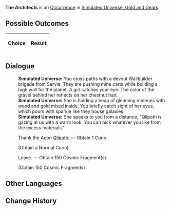 {{Simulated Universe Event Infobox
|title         = The Architects
|image         = Random Event Normal.png
|type          =
|domains_su    = Occurrence
|domains_ext   = 
|domains_swarm = 
|domains_gng   = Occurrence
|requirements  =
|prev          = 
|next          = 
|indexRewards  =
|characters    = Qlipoth
}}
'''The Architects''' is an [[Simulated Universe/Occurrence|Occurrence]] in [[Simulated Universe: Gold and Gears]].

==Possible Outcomes==
{| class="article-table"
!Choice
!Result

|}

<!--
==Gameplay Notes==

-->
==Dialogue==
{{Dialogue Start}}
:'''Simulated Universe:''' You cross paths with a devout Wallbuilder brigade from Servia. They are pushing mine carts while building a high wall for the planet. A girl catches your eye. The color of the gravel behind her reflects on her chestnut hair.
:'''Simulated Universe:''' She is holding a heap of gleaming minerals with wood and gold mixed inside. You briefly catch sight of her eyes, which pours with sparkle like they house galaxies.
:'''Simulated Universe:''' She speaks to you from a distance, "Qlipoth is gazing at us with a warm look. You can pick whatever you like from the excess materials."
:{{DIcon|Star}} Thank the Aeon [[Qlipoth]]. &mdash; Obtain 1 Curio.
:;(Obtain a Normal Curio)
:{{DIcon|Star}} Leave. &mdash; Obtain 150 Cosmic Fragment(s).
:;(Obtain 150 Cosmic Fragments)
{{Dialogue End}}

==Other Languages==
{{Other Languages
|en    = The Architects
|zhs   = 筑城者
|zht   = 築城者
|ja    = {{Rubi|建創者|けんそうしゃ}}
|ko    = 축성가(築城家)
|es    = Arquitectos
|fr    = Les Architectes
|ru    = Архитекторы
|th    = ผู้สร้างเมือง
|vi    = Đấng Kiến Tạo
|de    = Die Architekten
|id    = Architect
|pt    = Os Arquitetos
}}

==Change History==
{{Change History|1.0}}
